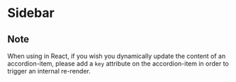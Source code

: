  
<Meta of={AccordionStories} />

# Sidebar

<Canvas of={AccordionStories.Default} sourceState="shown" />

<Controls />


## Note
When using in React, if you wish you dynamically update the content of an accordion-item, please add a ``key`` attribute on the accordion-item in order to trigger an internal re-render.


```js

  ...

    <IfxAccordionItem initial-collapse={false} open={false} key={content} caption="Label" ref={accordionItemRef}>
      <div>{content}</div>
    </IfxAccordionItem>
  
  ...
  
  ...

    <IfxAccordionItem initial-collapse={false} open={false} key={content} caption="Label" ref={accordionItemRef}>
      {content}
    </IfxAccordionItem>
  
  ...


}

export default Accordion;

```
